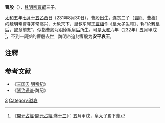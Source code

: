 '''曹殷'''（{{bd|231年|8月30日|232年|6月14日|catIdx=C}}），[[魏明帝|魏明帝]][[曹叡|曹叡]]三子。

[[太和_(曹魏)|太和]]五年[[七月十五|七月十五]][[乙酉|乙酉]]日（231年8月30日），曹殷出生，连丧二子（[[曹冏_(清河王)|曹冏]]、[[曹穆|曹穆]]）的魏明帝曹睿非常高兴，大赦天下。皇叔东阿王[[曹植|曹植]]作《皇太子生颂》，称“於我皇后，懿章前志”，似指曹殷为[[明悼毛皇后|明悼毛皇后]]所生。可是[[太和_(曹魏)|太和]]六年（232年）五月甲戌<ref>《[[開元占經|開元占經]]·[[s:唐開元占經_(四庫全書本)/卷013#月犯畢五|開元占經·卷十三]]》：五月甲戌，皇太子殿下薨</ref>，不到一周岁的曹殷去世，魏明帝追封曹殷为'''安平哀王'''。

== 注釋 ==
{{Reflist}}

==参考文献 ==
*《[[三国志|三国志]]·[[s:三國志/卷03|明帝纪]]》
*《[[资治通鉴|资治通鉴]]·魏纪》

{{三国人物小作品}}
[[Category:魏明帝皇子|3]]
[[Category:谥哀|Category:谥哀]]